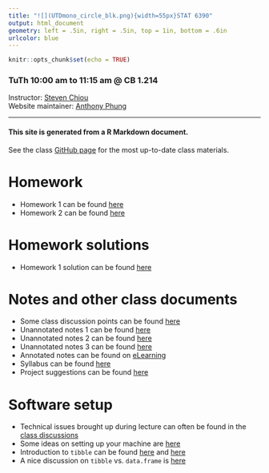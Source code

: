 ```yaml
---
title: "![](UTDmono_circle_blk.png){width=55px}STAT 6390" 
output: html_document
geometry: left = .5in, right = .5in, top = 1in, bottom = .6in
urlcolor: blue
---
```


```r
knitr::opts_chunk$set(echo = TRUE)
```
### TuTh 10:00 am to 11:15 am @ CB 1.214
Instructor: [Steven Chiou](https://www.sychiou.com/)  
Website maintainer: [Anthony Phung](https://www.utdallas.edu/~anthony.phung/)

---

#### This site is generated from a R Markdown document. 

See the class [GitHub page](https://github.com/stc04003/stat6390) for the most up-to-date class materials.

# Homework
* Homework 1 can be found [here](https://github.com/stc04003/stat6390/blob/master/homework/hw1/hw1.pdf)
* Homework 2 can be found [here](https://github.com/stc04003/stat6390/blob/master/homework/hw2/hw2.pdf)

# Homework solutions
* Homework 1 solution can be found [here](https://github.com/antphung/stat6390/blob/master/homework/hw1/hw1-sol.pdf)

# Notes and other class documents
* Some class discussion points can be found [here](discussion.html)
* Unannotated notes 1 can be found [here](https://github.com/stc04003/stat6390/blob/master/notes/note1.pdf)
* Unannotated notes 2 can be found [here](https://github.com/stc04003/stat6390/blob/master/notes/note2.pdf)
* Unannotated notes 3 can be found [here](https://github.com/stc04003/stat6390/blob/master/notes/note3.pdf)
* Annotated notes can be found on [eLearning](http://elearning.utdallas.edu/)
* Syllabus can be found [here](https://www.sychiou.com/pdf/fall2018stat6390.pdf)
* Project suggestions can be found [here](https://github.com/stc04003/stat6390/blob/master/project/project.pdf)

# Software setup
* Technical issues brought up during lecture can often be found in the [class discussions](discussion.html)
* Some ideas on setting up your machine are [here](useGit.html)
* Introduction to `tibble` can be found [here](http://r4ds.had.co.nz/introduction-2.html) and [here](http://r4ds.had.co.nz/tibbles.html)
* A nice discussion on `tibble` vs. `data.frame` is [here](https://www.jumpingrivers.com/blog/the-trouble-with-tibbles/)